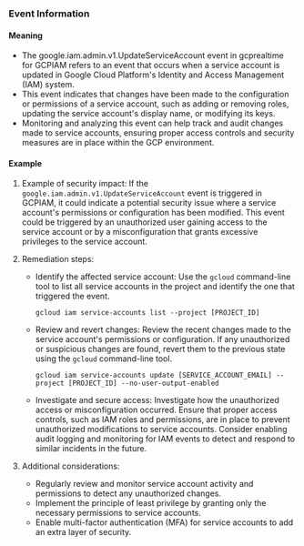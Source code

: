 
### Event Information

#### Meaning

- The google.iam.admin.v1.UpdateServiceAccount event in gcprealtime for GCPIAM refers to an event that occurs when a service account is updated in Google Cloud Platform's Identity and Access Management (IAM) system.
- This event indicates that changes have been made to the configuration or permissions of a service account, such as adding or removing roles, updating the service account's display name, or modifying its keys.
- Monitoring and analyzing this event can help track and audit changes made to service accounts, ensuring proper access controls and security measures are in place within the GCP environment.

#### Example

1. Example of security impact: If the `google.iam.admin.v1.UpdateServiceAccount` event is triggered in GCPIAM, it could indicate a potential security issue where a service account's permissions or configuration has been modified. This event could be triggered by an unauthorized user gaining access to the service account or by a misconfiguration that grants excessive privileges to the service account.

2. Remediation steps:
   - Identify the affected service account: Use the `gcloud` command-line tool to list all service accounts in the project and identify the one that triggered the event.
     ```
     gcloud iam service-accounts list --project [PROJECT_ID]
     ```
   - Review and revert changes: Review the recent changes made to the service account's permissions or configuration. If any unauthorized or suspicious changes are found, revert them to the previous state using the `gcloud` command-line tool.
     ```
     gcloud iam service-accounts update [SERVICE_ACCOUNT_EMAIL] --project [PROJECT_ID] --no-user-output-enabled
     ```
   - Investigate and secure access: Investigate how the unauthorized access or misconfiguration occurred. Ensure that proper access controls, such as IAM roles and permissions, are in place to prevent unauthorized modifications to service accounts. Consider enabling audit logging and monitoring for IAM events to detect and respond to similar incidents in the future.

3. Additional considerations:
   - Regularly review and monitor service account activity and permissions to detect any unauthorized changes.
   - Implement the principle of least privilege by granting only the necessary permissions to service accounts.
   - Enable multi-factor authentication (MFA) for service accounts to add an extra layer of security.

